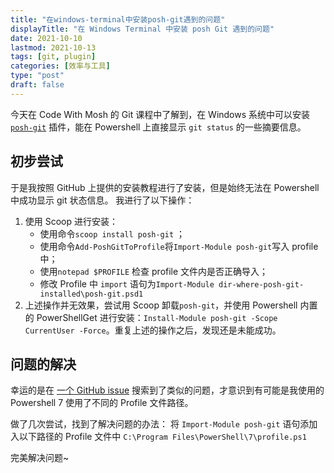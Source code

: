 ```yaml
---
title: "在windows-terminal中安装posh-git遇到的问题"
displayTitle: "在 Windows Terminal 中安装 posh Git 遇到的问题"
date: 2021-10-10
lastmod: 2021-10-13
tags: [git, plugin]
categories: [效率与工具]
type: "post"
draft: false
---
```


今天在 Code With Mosh 的 Git 课程中了解到，在 Windows 系统中可以安装[`posh-git`](https://github.com/dahlbyk/posh-git) 插件，能在 Powershell 上直接显示 `git status` 的一些摘要信息。

## 初步尝试

于是我按照 GitHub 上提供的安装教程进行了安装，但是始终无法在 Powershell 中成功显示 git 状态信息。
我进行了以下操作：

1. 使用 Scoop 进行安装：
   - 使用命令`scoop install posh-git` ；
   - 使用命令`Add-PoshGitToProfile`将`Import-Module posh-git`写入 profile 中；
   - 使用`notepad $PROFILE` 检查 profile 文件内是否正确导入；
   - 修改 Profile 中 `import` 语句为`Import-Module dir-where-posh-git-installed\posh-git.psd1`
2. 上述操作并无效果，尝试用 Scoop 卸载`posh-git`，并使用 Powershell 内置的 PowerShellGet 进行安装：`Install-Module posh-git -Scope CurrentUser -Force`。重复上述的操作之后，发现还是未能成功。

## 问题的解决

幸运的是在 [一个 GitHub issue](https://github.com/dahlbyk/posh-git/issues/858) 搜索到了类似的问题，才意识到有可能是我使用的 Powershell 7 使用了不同的 Profile 文件路径。

做了几次尝试，找到了解决问题的办法：
将 `Import-Module posh-git` 语句添加入以下路径的 Profile 文件中
`C:\Program Files\PowerShell\7\profile.ps1`

完美解决问题~
